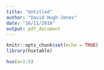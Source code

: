 ```yaml
---
title: "Untitled"
author: "David Hugh-Jones"
date: "16/11/2018"
output: pdf_document
---
```


```r
knitr::opts_chunk$set(echo = TRUE)
library(huxtable)
```

```r
hux(a=1:5)
```
